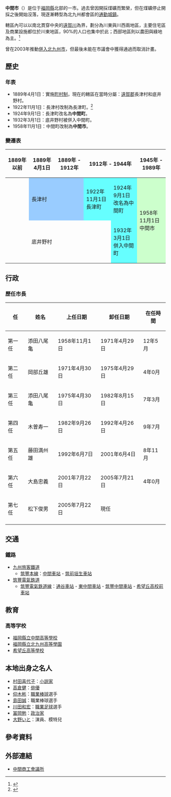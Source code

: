 {{日本都市
| 自治體名   = 中間市
| 圖像       = [[File:Ongagawa_Source_Pump_Station_20160618-3.jpg|240px]]
| 圖像說明   = [[八幡煉鋼廠|八幡煉鋼廠]][[遠賀川取水幫浦室|遠賀川取水幫浦室]]
| 市章       = [[File:Emblem_of_Nakama.gif|100px]]
| 日文原名   = 中間市
| 平假名     = なかまし
| 羅馬字拼音 = Nakama-shi
| 都道府縣   = 福岡縣
| 支廳       =
| 編號       = 40215-0
| 面積       = 15.98
| 邊界未定   =
| 人口       = {{自治体人口/福岡縣|中間市}}
| 統計時間   = {{自治体人口/福岡縣|date}}
| 自治體     = [[北九州市|北九州市]]（[[八幡西區|八幡西區]]）、[[遠賀町|遠賀町]]、[[鞍手町|鞍手町]]、[[水卷町|水卷町]]
| 樹         = [[樟树|樟树]]、[[鐵冬青|鐵冬青]]
| 花         = [[三色堇|三色堇]]、[[波斯菊|波斯菊]]
| 其他象徵物 =
| 其他象徵   =
| 市長       = 松下俊男
| 卸任日期   = 2013年7月21日　
| 議員數     = 19
| 郵遞區號   = 809-8501
| 所在地     = 中間市中間一丁目1番1号<br>[[File:Nakama_City_Office_from_Ongabashi_Bridge_20160618-2.jpg|170px]]
| 電話號碼   = 93-244-1111
| 外部連結   = http://www.city.nakama.fukuoka.jp/
| 經度       =
| 緯度       =
| 地圖       = [[File:_Nakama_in_Fukuoka_Prefecture.png|250px]]
| 註記       = 人口：[http://www.city.nakama.fukuoka.jp/index.phtml?m=Nx&v=ArtList&categoryid=4 中間市官方網頁]
}}
'''中間市'''（{{jpn|j=中間市|hg=なかまし|rm=Nakama shi|f=y}}）是位于[[福岡縣|福岡縣]]北部的一市。過去曾因開採煤礦而繁榮，但在煤礦停止開採之後開始沒落，現逐漸轉型為北九州都會區的[[通勤城鎮|通勤城鎮]]。

轄區內可以以南北貫穿中央的[[遠賀川|遠賀川]]為界，劃分為川東與川西兩地區，主要住宅區及商業設施都位於川東地區，90%的人口也集中於此；西部地區則以農田與綠地為主。<ref name="brief">{{cite web | language = ja | publisher = 中間市政府 | title = 中間市的概要 | url = http://www.city.nakama.fukuoka.jp/nakama_city/gaiyou/index.html | accessdate = 2009-07-18 | deadurl = yes | archiveurl = https://archive.is/20021230174713/http://www.city.nakama.fukuoka.jp/nakama_city/gaiyou/index.html | archivedate = 2002-12-30 }}</ref>

曾在2003年推動[[市町村合併|併入]][[北九州市|北九州市]]，但最後未能在市議會中獲得通過而取消計畫。

==歷史==
===年表===
* 1889年4月1日：實施[[町村制|町村制]]，現在的轄區在當時分屬：[[遠賀郡|遠賀郡]]長津村和底井野村。
* 1922年11月1日：長津村改制為長津町。<ref>{{cite web | language = ja | publisher = 中間市政府 | title = 中間市的歷史年表 | url = http://www.city.nakama.fukuoka.jp/nakama_city/nakama_history/index.html | accessdate = 2009-07-18 | deadurl = yes | archiveurl = https://web.archive.org/web/20021230173128/http://www.city.nakama.fukuoka.jp/nakama_city/nakama_history/index.html | archivedate = 2002-12-30 }}</ref>
* 1924年9月1日：長津町改名為'''中間町'''。
* 1932年3月1日：底井野村被併入中間町。
* 1958年11月1日：中間町改制為'''中間市'''。

===變遷表===
{| class="wikitable" style="font-size:x-small"
! 1889年以前
! 1889年4月1日
! colspan="2" | 1889年 - 1912年
! colspan="2" | 1912年 - 1944年
! colspan="2" | 1945年 - 1989年
! 1989年 - 現在
! 現在
|-
|
| colspan=3 style="background-color:#9cf;" | 長津村
| style="background-color:#6ff;" | 1922年11月1日<br />長津町
| style="background-color:#6ff;" | 1924年9月1日<br />改名為中間町
| rowspan=2 colspan=4 style="background-color:#cfc;" | 1958年11月1日<br />中間市
|-
|
| colspan=4 | 底井野村
| style="background-color:#6ff;" | 1932年3月1日<br />併入中間町
|}

==行政==
===歷任市長===
{| class="wikitable"
!任!!姓名!!上任日期!!卸任日期!!在任時間
|-
|第一任||添田八尾亀||1958年11月1日||1971年4月29日||12年5月
|-
|第二任||岡部丘雄||1971年4月30日||1975年4月29日||4年0月
|-
|第三任||添田八尾亀||1975年4月30日||1982年8月15日||7年3月
|-
|第四任||木曽寿一||1982年9月26日||1992年4月26日||9年7月
|-
|第五任||藤田満州雄||1992年6月7日||2001年6月4日||8年11月
|-
|第六任||大島忠義||2001年7月22日||2005年7月21日||4年0月
|-
|第七任||松下俊男||2005年7月22日||現任
|-
|}

==交通==
=== 鐵路 ===
* [[九州旅客鐵道|九州旅客鐵道]]
** [[筑豐本線|筑豐本線]]：[[中間車站|中間車站]] - [[筑前垣生車站|筑前垣生車站]]
* [[筑豐電氣鉄道|筑豐電氣鉄道]]
** [[筑豐電氣鉄道線|筑豐電氣鉄道線]]：[[通谷車站|通谷車站]] - [[東中間車站|東中間車站]] - [[筑豐中間車站|筑豐中間車站]] - [[希望丘高校前車站|希望丘高校前車站]]

==教育==
=== 高等学校 ===
* [[福岡縣立中間高等學校|福岡縣立中間高等學校]]
* [[福岡縣立北九州高等學園|福岡縣立北九州高等學園]]
* [[希望丘高等學校|希望丘高等學校]]

== 本地出身之名人 ==
* [[村田喜代子|村田喜代子]]：[[小説家|小説家]]
* [[高倉健|高倉健]]：[[俳優|俳優]]
* [[仰木彬|仰木彬]]：[[職業棒球|職業棒球]]選手
* [[島田誠|島田誠]]：職業棒球選手
* [[川田和宏|川田和宏]]：[[職業足球|職業足球]]選手
* [[冨岡勉|冨岡勉]]：[[政治家|政治家]]
* [[大野いと|大野いと]]：演員、模特兒

==參考資料==
<div class="references-small">
<references />
</div>

==外部連結==
{{commonscat|Nakama, Fukuoka}}
* {{Ja}} [http://www.nakama.cci.or.jp/ 中間商工會議所] {{Wayback|url=http://www.nakama.cci.or.jp/ |date=20210115190422 }}

{{福岡縣}}{{Authority control}}
